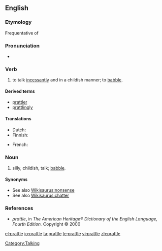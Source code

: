 ==English==

===Etymology===
Frequentative of {{suffix|prate|le}}

===Pronunciation===
* {{rhymes|ætəl}}

===Verb===
{{en-verb|prattl|ing}}

# to talk [[incessantly]] and in a childish manner; to [[babble]].

====Derived terms====
* [[prattler]]
* [[prattlingly]]

====Translations====
{{trans-top|to talk incessantly; to babble}}
* Dutch: {{t+|nl|praten}}
* Finnish: {{t|fi|pälättää}}
{{trans-mid}}
* French: {{t+|fr|bavarder}}
{{trans-bottom}}

===Noun===
{{en-noun|-}}

# silly, childish, talk; [[babble]].

====Synonyms====
* See also [[Wikisaurus:nonsense]]
* See also [[Wikisaurus:chatter]]

===References===
* ''prattle'', in ''The American Heritage® Dictionary of the English Language, Fourth Edition.'' Copyright © 2000

[[Category:Talking]]

[[el:prattle]]
[[io:prattle]]
[[ta:prattle]]
[[te:prattle]]
[[vi:prattle]]
[[zh:prattle]]
